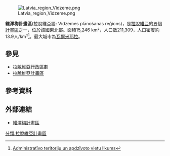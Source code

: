 [[File:Latvia_region_Vidzeme.png|thumb]]

'''維澤梅計畫區'''(拉脫維亞語: Vidzemes plānošanas reģions)，是[[拉脫維亞|拉脫維亞]]的五個[[拉脫維亞計畫區|計畫區]]之一，位於該國東北部。面積15,246 km²，人口數211,309，人口密度約13.9人/km²<ref>[https://likumi.lv/doc.php?id=185993 Administratīvo teritoriju un apdzīvoto vietu likums]</ref>。最大城市為[[瓦爾米耶拉|瓦爾米耶拉]]。

==參見==
*[[拉脫維亞行政區劃|拉脫維亞行政區劃]]
*[[拉脫維亞計畫區|拉脫維亞計畫區]]

==參考資料==
{{reflist}}

==外部連結==
*[http://www.vidzeme.lv/lv/vpr_jaunumi 維澤梅計畫區]

[[分類:拉脫維亞計畫區|分類:拉脫維亞計畫區]]

{{Latvia-geo-stub}}